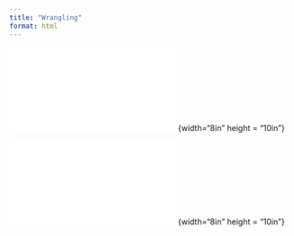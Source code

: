 ```yaml
---
title: "Wrangling"
format: html
---
```


![Front](summary-wrangling-front.pdf){width="8in" height = "10in"}

![Back](summary-wrangling-back.pdf){width="8in" height = "10in"}
